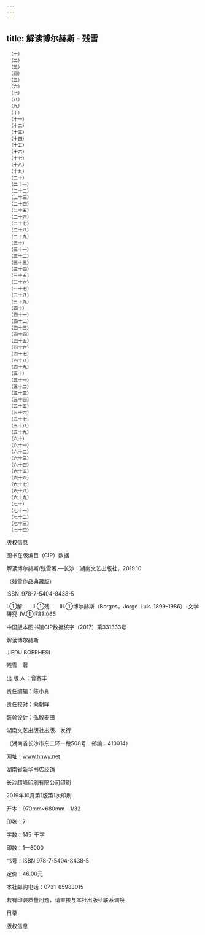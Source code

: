 ```yaml
---
---
---
```

title: 解读博尔赫斯 - 残雪
---


```
　（一）
　（二）
　（三）
　（四）
　（五）
　（六）
　（七）
　（八）
　（九）
　（十）
　（十一）
　（十二）
　（十三）
　（十四）
　（十五）
　（十六）
　（十七）
　（十八）
　（十九）
　（二十）
　（二十一）
　（二十二）
　（二十三）
　（二十四）
　（二十五）
　（二十六）
　（二十七）
　（二十八）
　（二十九）
　（三十）
　（三十一）
　（三十二）
　（三十三）
　（三十四）
　（三十五）
　（三十六）
　（三十七）
　（三十八）
　（三十九）
　（四十）
　（四十一）
　（四十二）
　（四十三）
　（四十四）
　（四十五）
　（四十六）
　（四十七）
　（四十八）
　（四十九）
　（五十）
　（五十一）
　（五十二）
　（五十三）
　（五十四）
　（五十五）
　（五十六）
　（五十七）
　（五十八）
　（五十九）
　（六十）
　（六十一）
　（六十二）
　（六十三）
　（六十四）
　（六十五）
　（六十六）
　（六十七）
　（六十八）
　（六十九）
　（七十）
　（七十一）
　（七十二）
　（七十三）
　（七十四）
```



版权信息


图书在版编目（CIP）数据

解读博尔赫斯/残雪著.—长沙：湖南文艺出版社，2019.10

（残雪作品典藏版）

ISBN 978-7-5404-8438-5

Ⅰ.①解…　Ⅱ.①残…　Ⅲ.①博尔赫斯（Borges，Jorge Luis 1899-1986）-文学研究 Ⅳ.①I783.065

中国版本图书馆CIP数据核字（2017）第331333号





解读博尔赫斯

JIEDU BOERHESI

残雪　著

出 版 人：曾赛丰

责任编辑：陈小真

责任校对：向朝晖

装帧设计：弘毅麦田

湖南文艺出版社出版、发行

（湖南省长沙市东二环一段508号　邮编：410014）

网址：www.hnwy.net

湖南省新华书店经销

长沙超峰印刷有限公司印刷

2019年10月第1版第1次印刷

开本：970mm×680mm　1/32

印张：7

字数：145 千字

印数：1—8000

书号：ISBN 978-7-5404-8438-5

定价：46.00元

本社邮购电话：0731-85983015

若有印装质量问题，请直接与本社出版科联系调换





目录

版权信息